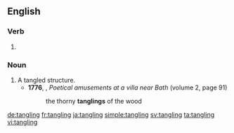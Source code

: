 ==English==

===Verb===
{{head|en}}

# {{present participle of|tangle|lang=en}}

===Noun===
{{en-noun}}

# A tangled structure.
#* '''1776''', {{w|Anna, Lady Miller}}, ''Poetical amusements at a villa near Bath'' (volume 2, page 91)
#*: the thorny '''tanglings''' of the wood

[[de:tangling]]
[[fr:tangling]]
[[ja:tangling]]
[[simple:tangling]]
[[sv:tangling]]
[[ta:tangling]]
[[vi:tangling]]